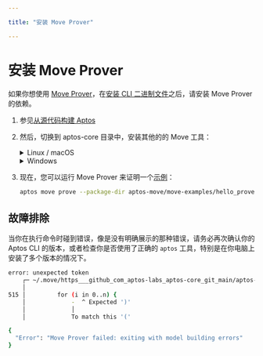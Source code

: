```yaml
---

title: "安装 Move Prover"

---
```



# 安装 Move Prover

如果你想使用 [Move Prover](../../smart-contracts/prover.mdx)，在[安装 CLI 二进制文件](.)之后，请安装 Move Prover 的依赖。

1. 参见[从源代码构建 Aptos](../../../network/nodes/building-from-source.mdx)

2. 然后，切换到 aptos-core 目录中，安装其他的的 Move 工具：
   <details>
   <summary>Linux / macOS</summary>

   1. 打开一个终端会话。
   2. 运行 dev_setup 脚本以准备您的环境：`./scripts/dev_setup.sh -yp`
   3. 更新当前的 shell 环境：`source ~/.profile`

   <Callout type="info" emoji="ℹ️">
   运行 `dev_setup.sh -p` 命令可以更新你的 `~/.profile` 文件，此操作将添加必要的环境变量以确保 Move Prover 工具能顺利运行。根据你所使用的命令行界面，你可能还需要对 `.bash_profile`、`.zprofile` 或其他相关配置文件进行设置。
   </Callout>

   </details>
   <details>
   <summary>Windows</summary>

   1. 以管理员身份打开 PowerShell 终端。
   2. 运行开发设置脚本以准备您的环境：`PowerShell -ExecutionPolicy Bypass -File ./scripts/windows_dev_setup.ps1 -y`

   </details>

3. 现在，您可以运行 Move Prover 来证明一个[示例](https://github.com/aptos-labs/aptos-core/tree/main/aptos-move/move-examples/hello_prover)：
   ```bash filename="Terminal"
   aptos move prove --package-dir aptos-move/move-examples/hello_prover/
   ```

## 故障排除

当你在执行命令时碰到错误，像是没有明确展示的那种错误，请务必再次确认你的 Aptos CLI 的版本，或者检查你是否使用了正确的 `aptos` 工具，特别是在你电脑上安装了多个版本的情况下。

```bash filename="Terminal
error: unexpected token
    ┌─ ~/.move/https___github_com_aptos-labs_aptos-core_git_main/aptos-move/framework/aptos-framework/sources/randomness.move:515:16
    │
515 │         for (i in 0..n) {
    │             -  ^ Expected ')'
    │             │
    │             To match this '('

{
  "Error": "Move Prover failed: exiting with model building errors"
}
```
